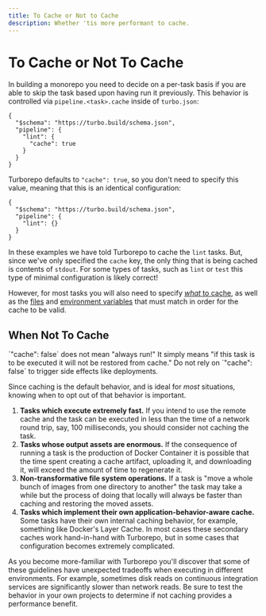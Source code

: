 ```yaml
---
title: To Cache or Not to Cache
description: Whether 'tis more performant to cache.
---
```



# To Cache or Not To Cache

In building a monorepo you need to decide on a per-task basis if you are able to skip the task based upon having run it previously. This behavior is controlled via `pipeline.<task>.cache` inside of `turbo.json`:

```jsonc filename="/turbo.json"
{
  "$schema": "https://turbo.build/schema.json",
  "pipeline": {
    "lint": {
      "cache": true
    }
  }
}
```

Turborepo defaults to `"cache": true`, so you don't need to specify this value, meaning that this is an identical configuration:

```jsonc filename="/turbo.json"
{
  "$schema": "https://turbo.build/schema.json",
  "pipeline": {
    "lint": {}
  }
}
```

In these examples we have told Turborepo to cache the `lint` tasks. But, since we've only specified the `cache` key, the only thing that is being cached is contents of `stdout`. For some types of tasks, such as `lint` or `test` this type of minimal configuration is likely correct!

However, for most tasks you will also need to specify [_what_ to cache](./what-to-cache), as well as the [files](./file-configuration) and [environment variables](./environment-variables) that must match in order for the cache to be valid.

## When Not To Cache

<Callout type="info">
  `"cache": false` does not mean "always run!" It simply means "if this task is to be executed it will not be restored from cache." Do not rely on `"cache": false` to trigger side effects like deployments.
</Callout>

Since caching is the default behavior, and is ideal for _most_ situations, knowing when to opt out of that behavior is important.

1. **Tasks which execute extremely fast.** If you intend to use the remote cache and the task can be executed in less than the time of a network round trip, say, 100 milliseconds, you should consider not caching the task.
2. **Tasks whose output assets are enormous.** If the consequence of running a task is the production of Docker Container it is possible that the time spent creating a cache artifact, uploading it, and downloading it, will exceed the amount of time to regenerate it.
3. **Non-transformative file system operations.** If a task is "move a whole bunch of images from one directory to another" the task may take a while but the process of doing that locally will always be faster than caching and restoring the moved assets.
4. **Tasks which implement their own application-behavior-aware cache.** Some tasks have their own internal caching behavior, for example, something like Docker's Layer Cache. In most cases these secondary caches work hand-in-hand with Turborepo, but in some cases that configuration becomes extremely complicated.

As you become more-familiar with Turborepo you'll discover that some of these guidelines have unexpected tradeoffs when executing in different environments. For example, sometimes disk reads on continuous integration services are significantly slower than network reads. Be sure to test the behavior in your own projects to determine if not caching provides a performance benefit.
